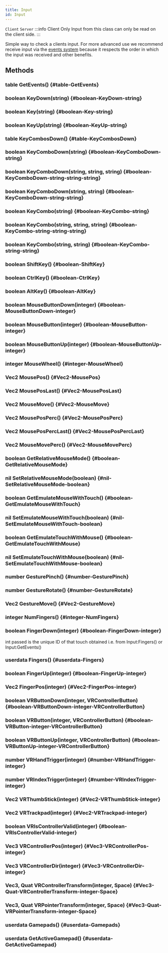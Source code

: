 ```yaml
---
title: Input
id: Input
---
```

`Client`
`Server`
:::info Client Only
Input from this class can only be read on the client side.
:::

Simple way to check a clients input.
For more advanced use we recommend receive input via the [events system](../manual/scripting/examples/Input) 
because it respects the order in which the input was received and other benefits. 

## Methods

### table GetEvents() {#table-GetEvents}

### boolean KeyDown(string) {#boolean-KeyDown-string}

### boolean Key(string) {#boolean-Key-string}

### boolean KeyUp(string) {#boolean-KeyUp-string}

### table KeyCombosDown() {#table-KeyCombosDown}

### boolean KeyComboDown(string) {#boolean-KeyComboDown-string}

### boolean KeyComboDown(string, string, string) {#boolean-KeyComboDown-string-string-string}

### boolean KeyComboDown(string, string) {#boolean-KeyComboDown-string-string}

### boolean KeyCombo(string) {#boolean-KeyCombo-string}

### boolean KeyCombo(string, string, string) {#boolean-KeyCombo-string-string-string}

### boolean KeyCombo(string, string) {#boolean-KeyCombo-string-string}

### boolean ShiftKey() {#boolean-ShiftKey}

### boolean CtrlKey() {#boolean-CtrlKey}

### boolean AltKey() {#boolean-AltKey}

### boolean MouseButtonDown(integer) {#boolean-MouseButtonDown-integer}

### boolean MouseButton(integer) {#boolean-MouseButton-integer}

### boolean MouseButtonUp(integer) {#boolean-MouseButtonUp-integer}

### integer MouseWheel() {#integer-MouseWheel}

### Vec2 MousePos() {#Vec2-MousePos}

### Vec2 MousePosLast() {#Vec2-MousePosLast}

### Vec2 MouseMove() {#Vec2-MouseMove}

### Vec2 MousePosPerc() {#Vec2-MousePosPerc}

### Vec2 MousePosPercLast() {#Vec2-MousePosPercLast}

### Vec2 MouseMovePerc() {#Vec2-MouseMovePerc}

### boolean GetRelativeMouseMode() {#boolean-GetRelativeMouseMode}

### nil SetRelativeMouseMode(boolean) {#nil-SetRelativeMouseMode-boolean}

### boolean GetEmulateMouseWithTouch() {#boolean-GetEmulateMouseWithTouch}

### nil SetEmulateMouseWithTouch(boolean) {#nil-SetEmulateMouseWithTouch-boolean}

### boolean GetEmulateTouchWithMouse() {#boolean-GetEmulateTouchWithMouse}

### nil SetEmulateTouchWithMouse(boolean) {#nil-SetEmulateTouchWithMouse-boolean}

### number GesturePinch() {#number-GesturePinch}

### number GestureRotate() {#number-GestureRotate}

### Vec2 GestureMove() {#Vec2-GestureMove}

### integer NumFingers() {#integer-NumFingers}

### boolean FingerDown(integer) {#boolean-FingerDown-integer}
int passed is the unique ID of that touch obtained i.e. from Input:Fingers() or Input:GetEvents()

### userdata Fingers() {#userdata-Fingers}

### boolean FingerUp(integer) {#boolean-FingerUp-integer}

### Vec2 FingerPos(integer) {#Vec2-FingerPos-integer}

### boolean VRButtonDown(integer, VRControllerButton) {#boolean-VRButtonDown-integer-VRControllerButton}

### boolean VRButton(integer, VRControllerButton) {#boolean-VRButton-integer-VRControllerButton}

### boolean VRButtonUp(integer, VRControllerButton) {#boolean-VRButtonUp-integer-VRControllerButton}

### number VRHandTrigger(integer) {#number-VRHandTrigger-integer}

### number VRIndexTrigger(integer) {#number-VRIndexTrigger-integer}

### Vec2 VRThumbStick(integer) {#Vec2-VRThumbStick-integer}

### Vec2 VRTrackpad(integer) {#Vec2-VRTrackpad-integer}

### boolean VRIsControllerValid(integer) {#boolean-VRIsControllerValid-integer}

### Vec3 VRControllerPos(integer) {#Vec3-VRControllerPos-integer}

### Vec3 VRControllerDir(integer) {#Vec3-VRControllerDir-integer}

### Vec3, Quat VRControllerTransform(integer, Space) {#Vec3-Quat-VRControllerTransform-integer-Space}

### Vec3, Quat VRPointerTransform(integer, Space) {#Vec3-Quat-VRPointerTransform-integer-Space}

### userdata Gamepads() {#userdata-Gamepads}

### userdata GetActiveGamepad() {#userdata-GetActiveGamepad}

